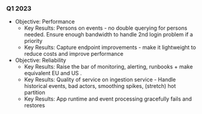 ### Q1 2023

- Objective: Performance
    - Key Results: Persons on events - no double querying for persons needed. Ensure enough bandwidth to handle 2nd login problem if a priority
    - Key Results: Capture endpoint improvements - make it lightweight to reduce costs and improve performance
- Objective: Reliability
    - Key Results: Raise the bar of monitoring, alerting, runbooks + make equivalent EU and US .
    - Key Results: Quality of service on ingestion service - Handle historical events, bad actors, smoothing spikes, (stretch) hot partition
    - Key Results: App runtime and event processing gracefully fails and restores
